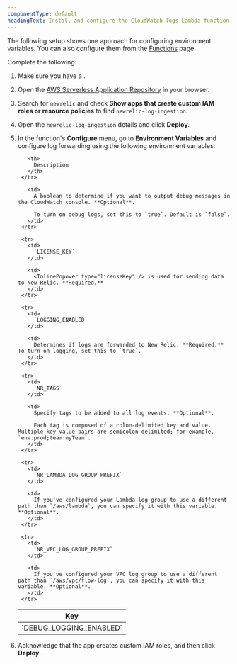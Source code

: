 ```yaml
---
componentType: default
headingText: Install and configure the CloudWatch logs Lambda function
---
```


The following setup shows one approach for configuring environment variables. You can also configure them from the [Functions](https://docs.aws.amazon.com/lambda/latest/dg/configuration-envvars.html) page.

Complete the following:

1. Make sure you have a <InlinePopover type="licenseKey" />.
2. Open the [AWS Serverless Application Repository](https://serverlessrepo.aws.amazon.com/applications) in your browser.
3. Search for `newrelic` and check <DNT>**Show apps that create custom IAM roles or resource policies**</DNT> to find `newrelic-log-ingestion`.
4. Open the `newrelic-log-ingestion` details and click <DNT>**Deploy**</DNT>.
5. In the function's <DNT>**Configure**</DNT> menu, go to <DNT>**Environment Variables**</DNT> and configure log forwarding using the following environment variables:

    <table>
      <thead>
        <tr>
          <th style={{ width: "200px" }}>
            Key
          </th>
    
          <th>
            Description
          </th>
        </tr>
      </thead>
    
      <tbody>
        <tr>
          <td>
            `DEBUG_LOGGING_ENABLED`
          </td>
    
          <td>
            A boolean to determine if you want to output debug messages in the CloudWatch console. **Optional**.
    
            To turn on debug logs, set this to `true`. Default is `false`.
          </td>
        </tr>
    
        <tr>
          <td>
            `LICENSE_KEY`
          </td>
    
          <td>
            <InlinePopover type="licenseKey" /> is used for sending data to New Relic. **Required.**
          </td>
        </tr>
    
        <tr>
          <td>
            `LOGGING_ENABLED`
          </td>
    
          <td>
            Determines if logs are forwarded to New Relic. **Required.** To turn on logging, set this to `true`.
          </td>
        </tr>
    
        <tr>
          <td>
            `NR_TAGS`
          </td>
    
          <td>
            Specify tags to be added to all log events. **Optional**.
    
            Each tag is composed of a colon-delimited key and value. Multiple key-value pairs are semicolon-delimited; for example, `env:prod;team:myTeam`.
          </td>
        </tr>
    
        <tr>
          <td>
            `NR_LAMBDA_LOG_GROUP_PREFIX`
          </td>
    
          <td>
            If you've configured your Lambda log group to use a different path than `/aws/lambda`, you can specify it with this variable. **Optional**.
          </td>
        </tr>
    
        <tr>
          <td>
            `NR_VPC_LOG_GROUP_PREFIX`
          </td>
    
          <td>
            If you've configured your VPC log group to use a different path than `/aws/vpc/flow-log`, you can specify it with this variable. **Optional**.
          </td>
        </tr>
      </tbody>
    </table>

6. Acknowledge that the app creates custom IAM roles, and then click <DNT>**Deploy**</DNT>.




